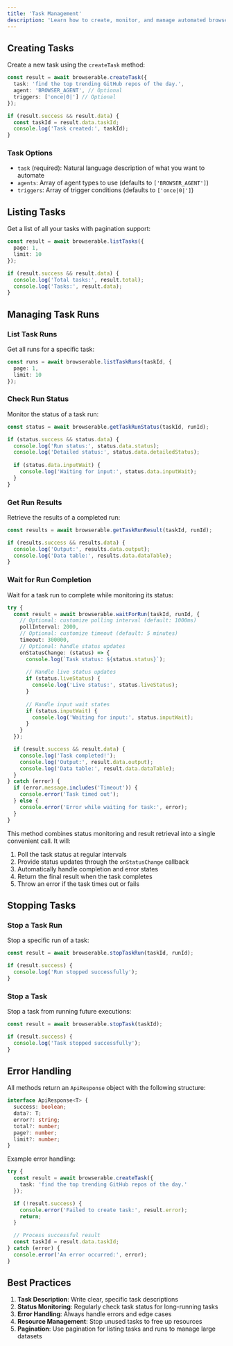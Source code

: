 ```yaml
---
title: 'Task Management'
description: 'Learn how to create, monitor, and manage automated browser tasks using the Browserable JavaScript SDK.'
---
```



## Creating Tasks

Create a new task using the `createTask` method:

```typescript
const result = await browserable.createTask({
  task: 'find the top trending GitHub repos of the day.',
  agent: 'BROWSER_AGENT', // Optional
  triggers: ['once|0|'] // Optional
});

if (result.success && result.data) {
  const taskId = result.data.taskId;
  console.log('Task created:', taskId);
}
```

### Task Options

- `task` (required): Natural language description of what you want to automate
- `agents`: Array of agent types to use (defaults to `['BROWSER_AGENT']`)
- `triggers`: Array of trigger conditions (defaults to `['once|0|']`)

## Listing Tasks

Get a list of all your tasks with pagination support:

```typescript
const result = await browserable.listTasks({
  page: 1,
  limit: 10
});

if (result.success && result.data) {
  console.log('Total tasks:', result.total);
  console.log('Tasks:', result.data);
}
```

## Managing Task Runs

### List Task Runs

Get all runs for a specific task:

```typescript
const runs = await browserable.listTaskRuns(taskId, {
  page: 1,
  limit: 10
});
```

### Check Run Status

Monitor the status of a task run:

```typescript
const status = await browserable.getTaskRunStatus(taskId, runId);

if (status.success && status.data) {
  console.log('Run status:', status.data.status);
  console.log('Detailed status:', status.data.detailedStatus);
  
  if (status.data.inputWait) {
    console.log('Waiting for input:', status.data.inputWait);
  }
}
```

### Get Run Results

Retrieve the results of a completed run:

```typescript
const results = await browserable.getTaskRunResult(taskId, runId);

if (results.success && results.data) {
  console.log('Output:', results.data.output);
  console.log('Data table:', results.data.dataTable);
}
```

### Wait for Run Completion

Wait for a task run to complete while monitoring its status:

```typescript
try {
  const result = await browserable.waitForRun(taskId, runId, {
    // Optional: customize polling interval (default: 1000ms)
    pollInterval: 2000,
    // Optional: customize timeout (default: 5 minutes)
    timeout: 300000,
    // Optional: handle status updates
    onStatusChange: (status) => {
      console.log(`Task status: ${status.status}`);
      
      // Handle live status updates
      if (status.liveStatus) {
        console.log('Live status:', status.liveStatus);
      }
      
      // Handle input wait states
      if (status.inputWait) {
        console.log('Waiting for input:', status.inputWait);
      }
    }
  });

  if (result.success && result.data) {
    console.log('Task completed!');
    console.log('Output:', result.data.output);
    console.log('Data table:', result.data.dataTable);
  }
} catch (error) {
  if (error.message.includes('Timeout')) {
    console.error('Task timed out');
  } else {
    console.error('Error while waiting for task:', error);
  }
}
```

This method combines status monitoring and result retrieval into a single convenient call. It will:

1. Poll the task status at regular intervals
2. Provide status updates through the `onStatusChange` callback
3. Automatically handle completion and error states
4. Return the final result when the task completes
5. Throw an error if the task times out or fails

## Stopping Tasks

### Stop a Task Run

Stop a specific run of a task:

```typescript
const result = await browserable.stopTaskRun(taskId, runId);

if (result.success) {
  console.log('Run stopped successfully');
}
```

### Stop a Task

Stop a task from running future executions:

```typescript
const result = await browserable.stopTask(taskId);

if (result.success) {
  console.log('Task stopped successfully');
}
```

## Error Handling

All methods return an `ApiResponse` object with the following structure:

```typescript
interface ApiResponse<T> {
  success: boolean;
  data?: T;
  error?: string;
  total?: number;
  page?: number;
  limit?: number;
}
```

Example error handling:

```typescript
try {
  const result = await browserable.createTask({
    task: 'find the top trending GitHub repos of the day.'
  });

  if (!result.success) {
    console.error('Failed to create task:', result.error);
    return;
  }

  // Process successful result
  const taskId = result.data.taskId;
} catch (error) {
  console.error('An error occurred:', error);
}
```

## Best Practices

1. **Task Description**: Write clear, specific task descriptions
2. **Status Monitoring**: Regularly check task status for long-running tasks
3. **Error Handling**: Always handle errors and edge cases
4. **Resource Management**: Stop unused tasks to free up resources
5. **Pagination**: Use pagination for listing tasks and runs to manage large datasets 